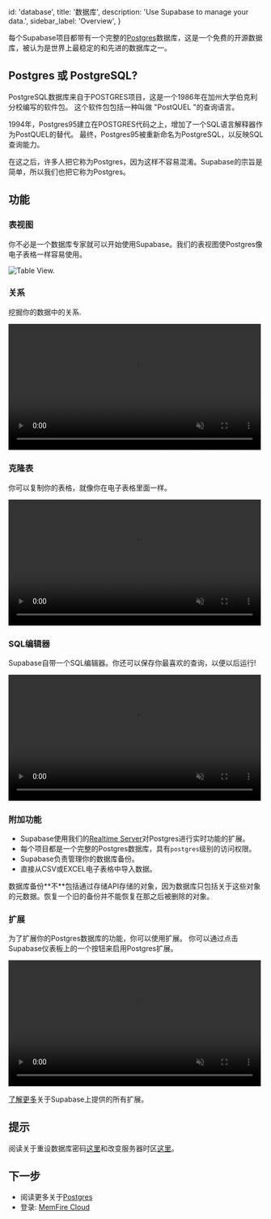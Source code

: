 
  id: 'database',
  title: '数据库',
  description: 'Use Supabase to manage your data.',
  sidebar_label: 'Overview',
}

每个Supabase项目都带有一个完整的[Postgres](https://www.postgresql.org/)数据库，这是一个免费的开源数据库，被认为是世界上最稳定的和先进的数据库之一。


## Postgres 或 PostgreSQL?

PostgreSQL数据库来自于POSTGRES项目，这是一个1986年在加州大学伯克利分校编写的软件包。
这个软件包包括一种叫做 "PostQUEL "的查询语言。

1994年，Postgres95建立在POSTGRES代码之上，增加了一个SQL语言解释器作为PostQUEL的替代。
最终，Postgres95被重新命名为PostgreSQL，以反映SQL查询能力。

在这之后，许多人把它称为Postgres，因为这样不容易混淆。Supabase的宗旨是简单，所以我们也把它称为Postgres。


## 功能

### 表视图

你不必是一个数据库专家就可以开始使用Supabase。我们的表视图使Postgres像电子表格一样容易使用。

![Table View.](/docs/img/table-view.png)

### 关系

挖掘你的数据中的关系.

<video width="99%" loop="" muted="" playsInline="" controls="true">
  <source src="/docs/videos/relational-drilldown-zoom.mp4" type="video/mp4" />
</video>

### 克隆表

你可以复制你的表格，就像你在电子表格里面一样。

<video width="99%" muted playsInline controls={true}>
  <source src="/docs/videos/duplicate-tables.mp4" type="video/mp4" muted playsInline />
</video>

### SQL编辑器

Supabase自带一个SQL编辑器。你还可以保存你最喜欢的查询，以便以后运行!

<video width="99%" muted playsInline controls={true}>
  <source src="/docs/videos/favorites.mp4" type="video/mp4" muted playsInline />
</video>

### 附加功能

- Supabase使用我们的[Realtime Server](https://github.com/supabase/realtime)对Postgres进行实时功能的扩展。
- 每个项目都是一个完整的Postgres数据库，具有`postgres`级别的访问权限。
- Supabase负责管理你的数据库备份。
- 直接从CSV或EXCEL电子表格中导入数据。

<Admonition type="note">
数据库备份**不**包括通过存储API存储的对象，因为数据库只包括关于这些对象的元数据。恢复一个旧的备份并不能恢复在那之后被删除的对象。

</Admonition>

### 扩展

为了扩展你的Postgres数据库的功能，你可以使用扩展。
你可以通过点击Supabase仪表板上的一个按钮来启用Postgres扩展。

<video width="99%" muted playsInline controls={true}>
  <source src="/docs/videos/toggle-extensions.mp4" type="video/mp4" muted playsInline />
</video>

[了解更多](/docs/guides/database/extensions)关于Supabase上提供的所有扩展。

## 提示

阅读关于重设数据库密码[这里](/docs/guides/database/managing-passwords)和改变服务器时区[这里](/docs/guides/database/managing-timezones)。


## 下一步

- 阅读更多关于[Postgres](/docs/postgres/server/about)
- 登录: [MemFire Cloud](https://cloud.memfiredb.com/)


